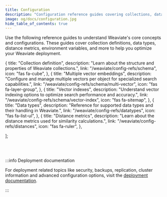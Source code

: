 ```yaml
---
title: Configuration
description: "Configuration reference guides covering collections, data types, distances, and optimization settings."
image: og/docs/configuration.jpg
hide_table_of_contents: true
---
```


Use the following reference guides to understand Weaviate's core concepts and configurations. These guides cover collection definitions, data types, distance metrics, environment variables, and more to help you optimize your Weaviate deployment.


  {
    title: "Collection definition",
    description:
      "Learn about the structure and properties of Weaviate collections.",
    link: "/weaviate/config-refs/schema",
    icon: "fas fa-cube",
  },
  {
    title: "Multiple vector embeddings",
    description:
      "Configure and manage multiple vectors per object for specialized search capabilities.",
    link: "/weaviate/config-refs/schema/multi-vector",
    icon: "fas fa-layer-group",
  },
  {
    title: "Vector indexes",
    description:
      "Understand vector indexing options to optimize search performance and accuracy.",
    link: "/weaviate/config-refs/schema/vector-index",
    icon: "fas fa-sitemap",
  },
  {
    title: "Data types",
    description:
      "Reference for supported data types and their handling in Weaviate.",
    link: "/weaviate/config-refs/datatypes",
    icon: "fas fa-list-ul",
  },
  {
    title: "Distance metrics",
    description:
      "Learn about the distance metrics used for similarity calculations.",
    link: "/weaviate/config-refs/distances",
    icon: "fas fa-ruler",
  },

];

<br />
<CardsSection items={mainReferencesData} />
<br />

:::info Deployment documentation

For deployment related topics like security, backups, replication, cluster information and advanced configuration options, visit the [deployment documentation](/docs/deploy/configuration/index.mdx).

:::
